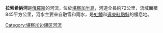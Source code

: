 '''拉索希納河'''是[[俄羅斯|俄羅斯]]的河流，位於[[堪察加半島|堪察加半島]]，河道全長約72公里，流域面積845平方公里，河水主要來自融雪和雨水，是[[虹鱒|虹鱒]]和[[遠東紅點鮭|遠東紅點鮭]]的棲息地。

{{Russia-geo-stub}}

[[Category:堪察加边疆区河流|Category:堪察加边疆区河流]]
